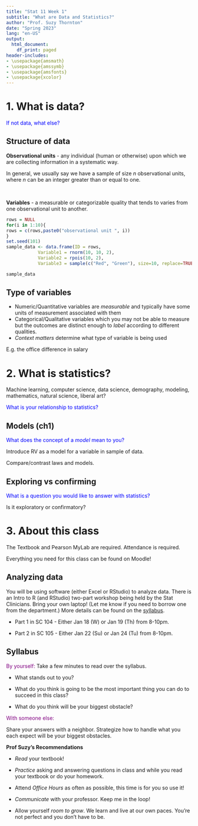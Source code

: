 ```yaml
---
title: "Stat 11 Week 1"
subtitle: "What are Data and Statistics?" 
author: "Prof. Suzy Thornton"
date: "Spring 2023"
lang: "en-US"
output:
  html_document:
    df_print: paged
header-includes:
- \usepackage{amsmath}
- \usepackage{amssymb}
- \usepackage{amsfonts}
- \usepackage{xcolor}
---
```





# 1. What is data? 

<span style="color:blue">If not data, what else?</span>


## Structure of data 

**Observational units** - any individual (human or otherwise) upon which we are collecting information in a systematic way. 

In general, we usually say we have a sample of size $n$ observational units, where $n$ can be an integer greater than or equal to one. 

<br>

**Variables** - a measurable or categorizable quality that tends to varies from one observational unit to another.

```r
rows = NULL
for(i in 1:10){
rows = c(rows,paste0("observational unit ", i))
}
set.seed(101)
sample_data <- data.frame(ID = rows,
            Variable1 = rnorm(10, 10, 2),
            Variable2 = rpois(10, 2),
            Variable3 = sample(c("Red", "Green"), size=10, replace=TRUE))

sample_data
```



## Type of variables

   - Numeric/Quantitative variables are *measurable* and typically have some units of measurement associated with them
   - Categorical/Qualitative variables which you may not be able to measure but the outcomes are distinct enough to *label* according to different qualities.   
   - *Context matters* determine what type of variable is being used 
   
E.g. the office difference in salary


# 2. What is statistics? 

Machine learning, computer science, data science, demography, modeling, mathematics, natural science, liberal art? 

<span style="color:blue">What is your relationship to statistics?</span>


## Models (ch1)

<span style="color:blue">What does the concept of a *model* mean to you?</span>

Introduce RV as a model for a variable in sample of data.

Compare/contrast laws and models.

## Exploring vs confirming 

<span style="color:blue">What is a question you would like to answer with statistics?</span>

Is it exploratory or confirmatory? 


# 3. About this class 

The Textbook and Pearson MyLab are required. Attendance is required. 

Everything you need for this class can be found on Moodle! 

## Analyzing data 

You will be using software (either Excel or RStudio) to analyze data. There is an Intro to R (and RStudio) two-part workshop being held by the Stat Clinicians. Bring your own laptop! (Let me know if you need to borrow one from the department.) More details can be found on the [syllabus](https://profsuzy.github.io/Stat11/Stat11_S23_Syllabus.html). 

* Part 1 in SC 104 - Either Jan 18 (W) or Jan 19 (Th) from 8-10pm. 

* Part 2 in SC 105 - Either Jan 22 (Su) or Jan 24 (Tu) from 8-10pm. 


## Syllabus 

<span style="color:purple">By yourself:</span>
Take a few minutes to read over the syllabus. 

- What stands out to you? 

- What do you think is going to be the most important thing you can do to succeed in this class? 

- What do you think will be your biggest obstacle? 

<span style="color:purple">With someone else:</span>

Share your answers with a neighbor. Strategize how to handle what you each expect will be your biggest obstacles. 


**Prof Suzy's Recommendations** 

- *Read* your textbook!

- *Practice* asking and answering questions in class and while you read your textbook or do your homework.

- Attend *Office Hours* as often as possible, this time is for you so use it!

- *Communicate* with your professor. Keep me in the loop! 

- Allow yourself *room to grow*. We learn and live at our own paces. You're not perfect and you don't have to be.


